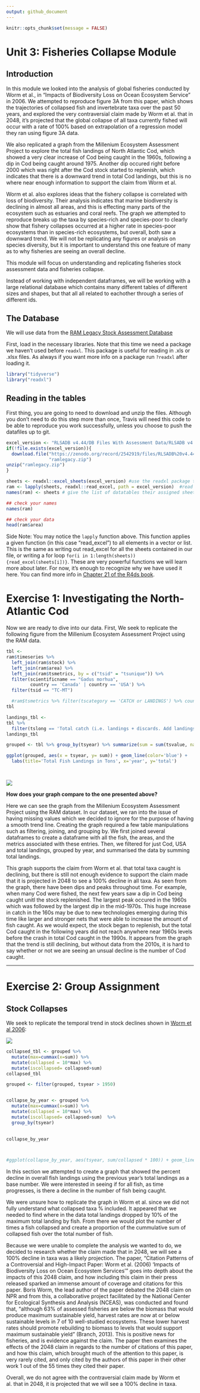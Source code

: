 ```yaml
---
output: github_document
---
```


```r
knitr::opts_chunk$set(message = FALSE)
```
# Unit 3: Fisheries Collapse Module

## Introduction

In this module we looked into the analysis of global fisheries conducted by Worm et al.,
in "Impacts of Biodiversity Loss on Ocean Ecosystem Service" in 2006. We attempted to reproduce
figure 3A from this paper, which shows the trajectories of collapsed fish and invertebrate 
taxa over the past 50 years, and explored the very contraversial claim made by Worm et al.
that in 2048, it's projected that the global collapse of all taxa currently fished will 
occur with a rate of 100% based on extrapolation of a regression model they ran using 
figure 3A data. 

We also replicated a graph from the Millenium Ecosystem Assessment 
Project to explore the total fish landings of North Atlantic Cod, which showed a very 
clear increase of Cod being caught in the 1960s, following a dip in Cod being caught 
around 1975. Another dip occured right before 2000 which was right after the Cod stock started 
to replenish, which indicates that there is a downward trend in total Cod landings, but this is no where near enough information to support the claim from Worm et al.

Worm et al. also explores ideas that the fishery collapse is correlated with loss of 
biodiversity. Their analysis indicates that marine biodiversity is declining in almost
all areas, and this is effecting many parts of the ecosystem such as estuaries and coral
reefs. The graph we attempted to reproduce breaks up the taxa by species-rich and 
species-poor to clearly show that fishery collapses occurred at a higher rate in 
species-poor ecosystems than in species-rich ecosystems, but overall, both saw 
a downward trend. We will not be replicating any figures or analysis on species
diversity, but it is important to understand this one feature of many as to why 
fisheries are seeing an overall decline.

This module will focus on understanding and replicating 
fisheries stock assessment data and fisheries collapse. 

Instead of working with independent dataframes, we will be working with a large
relational database which contains many different tables of different sizes and 
shapes, but that all all related to eachother through a series of different ids.


## The Database
We will use data from the [RAM Legacy Stock Assessment Database](https://doi.org/10.5281/zenodo.2542918)

First, load in the necessary libraries. Note that this time we need a package we 
haven't used before `readxl`. This package is useful for reading in .xls or 
.xlsx files. As always if you want more info on a package run `?readxl` after 
loading it.

```r
library("tidyverse")
library("readxl")
```

## Reading in the tables

First thing, you are going to need to download and unzip the files. Although you don't need 
to do this step more than once, Travis will need this code to be able to reproduce you work successfully,
unless you choose to push the datafiles up to git. 

```r
excel_version <- "RLSADB v4.44/DB Files With Assessment Data/RLSADB v4.44 (assessment data only).xlsx"
if(!file.exists(excel_version)){
  download.file("https://zenodo.org/record/2542919/files/RLSADB%20v4.44.zip?download=1",
                "ramlegacy.zip")
unzip("ramlegacy.zip") 
}
```

```r
sheets <- readxl::excel_sheets(excel_version) #use the readxl package to identify sheet names 
ram <- lapply(sheets, readxl::read_excel, path = excel_version)  #read the data from all 3 sheets into a list
names(ram) <- sheets # give the list of datatables their assigned sheet names

## check your names
names(ram)

## check your data
head(ram$area)

```

Side Note: You may notice the `lapply` function above. This function applies a given function
(in this case "read_excel") to all elements in a vector or list. This is the same 
as writing out read_excel for all the sheets contained in our file, or writing
a for loop `for(i in 1:length(sheets)){read_excel(sheets[i])}`. These are very powerful
functions we will learn more about later. For now, it's enough to recognize why we
have used it here. You can find more info in [Chapter 21 of the R4ds
book](http://r4ds.had.co.nz/iteration.html). 

# Exercise 1: Investigating the North-Atlantic Cod

Now we are ready to dive into our data.  First, We seek to replicate the following 
figure from the Millenium Ecosystem Assessment Project using the RAM data.


```r
tbl <-
ram$timeseries %>%
  left_join(ram$stock) %>%
  left_join(ram$area) %>%
  left_join(ram$tsmetrics, by = c("tsid" = "tsunique")) %>%
  filter(scientificname == "Gadus morhua",
         country == 'Canada' | country == 'USA') %>%
  filter(tsid == "TC-MT")

  #ram$tsmetrics %>% filter(tscategory == 'CATCH or LANDINGS') %>% count(tslong)
tbl
```

```r
landings_tbl <-
tbl %>%
  filter(tslong == 'Total catch (i.e. landings + discards. Add landings + discards to get this).')
landings_tbl


```


```r
grouped <- tbl %>% group_by(tsyear) %>% summarize(sum = sum(tsvalue, na.rm = TRUE))

ggplot(grouped, aes(x = tsyear, y= sum)) + geom_line(color='blue') + 
  labs(title='Total Fish Landings in Tons', x='year', y='total')




```



![](http://espm-157.carlboettiger.info/img/cod.jpg)


**How does your graph compare to the one presented above?**

Here we can see the graph from the Millenium Ecosystem Assessment Project using the RAM dataset. In our dataset, we ran into the issue of having missing values which we decided to ignore for the purpose of having a smooth trend line. Creating the graph required a few table manipulations such as filtering, joining, and grouping by. We first joined several dataframes to create a dataframe with all the fish, the areas, and the metrics associated with these entries. Then, we filtered for just Cod, USA and total landings, grouped by year, and summarised the data by summing total landings.

This graph supports the claim from Worm et al. that total taxa caught is declining, but there is still not enough evidence to support the claim made that it is projected in 2048 to see a 100% decline in all taxa. As seen from the graph, there have been dips and peaks throughout time. For example, when many Cod were fished, the next few years saw a dip in Cod being caught unitl the stock replenished. The largest peak occured in the 1960s which was followed by the largest dip in the mid-1970s. This huge increase in catch in the 160s may be due to new technologies emerging during this time like larger and stronger nets that were able to increase the amount of fish caught. As we would expect, the stock began to replenish, but the total Cod caught in the following years did not reach anywhere near 1960s levels before the crash in total Cod caught in the 1990s. It appears from the graph that the trend is still declining, but without data from the 2010s, it is hard to say whether or not we are seeing an unsual decline is the number of Cod caught.

------


# Exercise 2: Group Assignment

## Stock Collapses

We seek to replicate the temporal trend in stock declines shown in [Worm et al 2006](http://doi.org/10.1126/science.1132294):

![](http://espm-157.carlboettiger.info/img/worm2006.jpg)


```r
collapsed_tbl <- grouped %>%
  mutate(max=cummax(x=sum)) %>%
  mutate(collapsed = 10*max) %>%
  mutate(iscollapsed= collapsed>sum)
collapsed_tbl

grouped <- filter(grouped, tsyear > 1950)


collapse_by_year <- grouped %>%
  mutate(max=cummax(x=sum)) %>%
  mutate(collapsed = 10*max) %>%
  mutate(iscollapsed= collapsed>sum)  %>%
  group_by(tsyear)
   

collapse_by_year



#ggplot(collapse_by_year, aes(tsyear, sum/collapsed * 100)) + geom_line() + scale_y_reverse( lim=c(80,0))

```


In this section we attempted to create a graph that showed the percent decline in overall fish landings using the previous year's total landings as a base number. We were interested in seeing if for all fish, as time progresses, is there a decline in the number of fish being caught. 

We were unsure how to replicate the graph in Worm et al. since we did not fully understand what collapsed taxa % included. It appeared that we needed to find where in the data total landings dropped by 10% of the maximum total landing by fish. From there we would plot the number of times a fish collapsed and create a proportion of the cummulative sum of collapsed fish over the total number of fish.

Because we were unable to complete the analysis we wanted to do, we decided to research whether the claim made that in 2048, we will see a 100% decline in taxa was a likely projection. The paper, "Citation Patterns of a Controversial and High-Impact Paper: Worm et al. (2006) 'Impacts of Biodiversity Loss on Ocean Ecosystem Services' " goes into depth about the impacts of this 2048 claim, and how including this claim in their press released sparked an immense amount of coverage and citations for this paper. Boris Worm, the lead author of the paper debated the 2048 claim on NPR and from this, a collaborative project facilitated by the National Center for Ecological Synthesis and Analysis (NCEAS), was conducted and found that, "although 63% of assessed fisheries are below the biomass that would produce maximum sustainable yield, harvest rates are now at or below sustainable levels in 7 of 10 well-studied ecosystems. These lower harvest rates should promote rebuilding to biomass to levels that would support maximum sustainable yield" (Branch, 2013). This is positive news for fisheries, and is evidence against the claim. The paper then examines the effects of the 2048 claim in regards to the number of citations of this paper, and how this claim, which brought much of the attention to this paper, is very rarely cited, and only cited by the authors of this paper in their other work 1 out of the 55 times they cited their paper.

Overall, we do not agree with the contraversial claim made by Worm et al. that in 2048, it is projected that we will see a 100% decline in taxa.  


